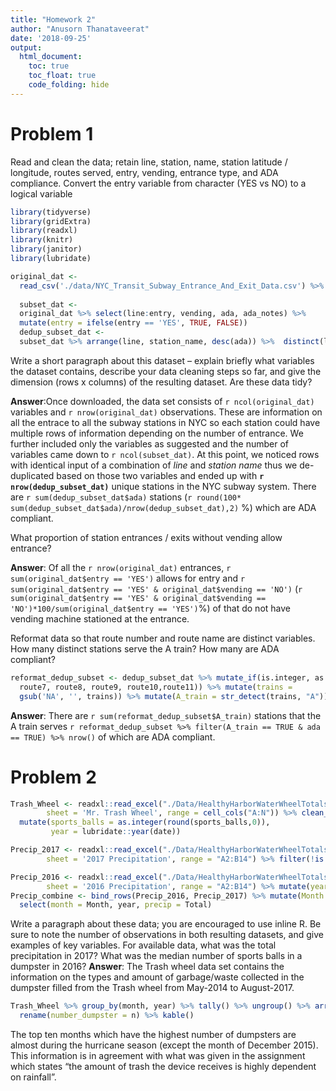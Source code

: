 ```yaml
---
title: "Homework 2"
author: "Anusorn Thanataveerat"
date: '2018-09-25'
output:
  html_document:
    toc: true
    toc_float: true
    code_folding: hide
---
```


# Problem 1

Read and clean the data; retain line, station, name, station latitude / longitude, routes served, entry, vending, entrance type, and ADA compliance. Convert the entry variable from character (YES vs NO) to a logical variable

```r
library(tidyverse)
library(gridExtra)
library(readxl)
library(knitr)
library(janitor)
library(lubridate)
```
```r
original_dat <-
  read_csv('./data/NYC_Transit_Subway_Entrance_And_Exit_Data.csv') %>% clean_names()
  
  subset_dat <-
  original_dat %>% select(line:entry, vending, ada, ada_notes) %>%
  mutate(entry = ifelse(entry == 'YES', TRUE, FALSE))
  dedup_subset_dat <-
  subset_dat %>% arrange(line, station_name, desc(ada)) %>%  distinct(line, station_name, .keep_all = TRUE) 
```

Write a short paragraph about this dataset – explain briefly what variables the dataset contains, describe your data cleaning steps so far, and give the dimension (rows x columns) of the resulting dataset. Are these data tidy?

**Answer**:Once downloaded, the data set consists of `r ncol(original_dat)` variables and `r nrow(original_dat)` observations. These are information on all the entrace to all the subway stations in NYC so each station could have multiple rows of information depending on the number of entrance. We further included only the variables as suggested and the number of variables came down to `r ncol(subset_dat)`. At this point, we noticed rows with identical input of a combination of *line* and *station name* thus we de-duplicated based on those two variables and ended up with **`r nrow(dedup_subset_dat)`** unique stations in the NYC subway system. There are `r sum(dedup_subset_dat$ada)` stations (`r round(100* sum(dedup_subset_dat$ada)/nrow(dedup_subset_dat),2)` %) which are ADA compliant.

What proportion of station entrances / exits without vending allow entrance?

**Answer**: Of all the `r nrow(original_dat)` entrances, `r sum(original_dat$entry == 'YES')` allows for entry and `r sum(original_dat$entry == 'YES' & original_dat$vending == 'NO')` (`r sum(original_dat$entry == 'YES' & original_dat$vending == 'NO')*100/sum(original_dat$entry == 'YES')`%) of that do not have vending machine stationed at the entrance.  

Reformat data so that route number and route name are distinct variables. How many distinct stations serve the A train? How many are ADA compliant?

```r
reformat_dedup_subset <- dedup_subset_dat %>% mutate_if(is.integer, as.character) %>%   mutate(trains = paste(route1, route2, route3, route4, route5, route6,
  route7, route8, route9, route10,route11)) %>% mutate(trains = 
  gsub('NA', '', trains)) %>% mutate(A_train = str_detect(trains, "A"))
```

**Answer**: There are `r sum(reformat_dedup_subset$A_train)` stations that the A train serves `r reformat_dedup_subset %>% filter(A_train == TRUE & ada == TRUE) %>% nrow()` of which are ADA compliant.

# Problem 2
```r
Trash_Wheel <- readxl::read_excel("./Data/HealthyHarborWaterWheelTotals2017-9-26.xlsx",
        sheet = 'Mr. Trash Wheel', range = cell_cols("A:N")) %>% clean_names() %>% filter(!is.na(dumpster) & !is.na(date)) %>%
  mutate(sports_balls = as.integer(round(sports_balls,0)),
         year = lubridate::year(date))

Precip_2017 <- readxl::read_excel("./Data/HealthyHarborWaterWheelTotals2017-9-26.xlsx",
        sheet = '2017 Precipitation', range = "A2:B14") %>% filter(!is.na(Total)) %>% mutate(year = 2017)

Precip_2016 <- readxl::read_excel("./Data/HealthyHarborWaterWheelTotals2017-9-26.xlsx",
        sheet = '2016 Precipitation', range = "A2:B14") %>% mutate(year = 2016)
Precip_combine <- bind_rows(Precip_2016, Precip_2017) %>% mutate(Month = month.name[Month]) %>% 
  select(month = Month, year, precip = Total)

```

Write a paragraph about these data; you are encouraged to use inline R. Be sure to note the number of observations in both resulting datasets, and give examples of key variables. For available data, what was the total precipitation in 2017? What was the median number of sports balls in a dumpster in 2016?
**Answer**: The Trash wheel data set contains the information on the types and amount of garbage/waste collected in the dumpster filled from the Trash wheel from May-2014 to August-2017. 
```r
Trash_Wheel %>% group_by(month, year) %>% tally() %>% ungroup() %>% arrange(desc(n)) %>% top_n(10) %>% 
  rename(number_dumpster = n) %>% kable()
```

The top ten months which have the highest number of dumpsters are almost during the hurricane season (except the month of December 2015). This information is in agreement with what was given in the assignment which states "the amount of trash the device receives is highly dependent on rainfall".


